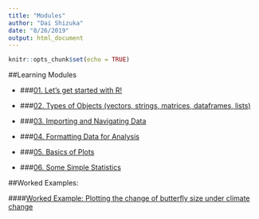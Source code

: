 ```yaml
---
title: "Modules"
author: "Dai Shizuka"
date: "8/26/2019"
output: html_document
---
```


```r
knitr::opts_chunk$set(echo = TRUE)
```

##Learning Modules

* ###[01. Let's get started with R!](01.Intro.html)

* ###[02. Types of Objects (vectors, strings, matrices, dataframes, lists)](02.ObjectTypes.html)

* ###[03. Importing and Navigating Data](03.Data.html)

* ###[04. Formatting Data for Analysis](04.DataFormat.html)

* ###[05. Basics of Plots](05.Plots_1.html)

* ###[06. Some Simple Statistics](06.Stats_1.html)

##Worked Examples:

####[Worked Example: Plotting the change of butterfly size under climate change](05.1.Plot_Bowden.html)
    